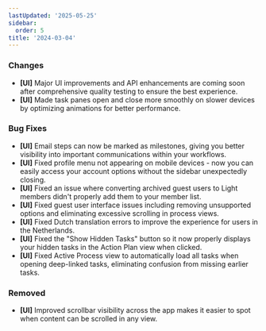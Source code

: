 ```yaml
---
lastUpdated: '2025-05-25'
sidebar:
  order: 5
title: '2024-03-04'
---
```


### Changes

- **[UI]** Major UI improvements and API enhancements are coming soon after comprehensive quality testing to ensure the best experience.
- **[UI]** Made task panes open and close more smoothly on slower devices by optimizing animations for better performance.

### Bug Fixes

- **[UI]** Email steps can now be marked as milestones, giving you better visibility into important communications within your workflows.
- **[UI]** Fixed profile menu not appearing on mobile devices - now you can easily access your account options without the sidebar unexpectedly closing.
- **[UI]** Fixed an issue where converting archived guest users to Light members didn't properly add them to your member list.
- **[UI]** Fixed guest user interface issues including removing unsupported options and eliminating excessive scrolling in process views.
- **[UI]** Fixed Dutch translation errors to improve the experience for users in the Netherlands.
- **[UI]** Fixed the "Show Hidden Tasks" button so it now properly displays your hidden tasks in the Action Plan view when clicked.
- **[UI]** Fixed Active Process view to automatically load all tasks when opening deep-linked tasks, eliminating confusion from missing earlier tasks.

### Removed

- **[UI]** Improved scrollbar visibility across the app makes it easier to spot when content can be scrolled in any view.